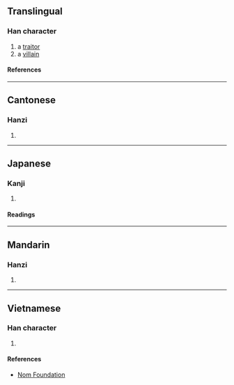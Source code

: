 {{character info/new}}
==Translingual==

===Han character===
{{Han char|rn=40|rad=宀|as=02|sn=5|four=30417|canj=JKN|ids=⿱宀九}}

# a [[traitor]]
# a [[villain]]

====References====
{{Han ref|kx=0281.150|dkj=07058|dj=0551.150|hdz=20910.040|uh=5B84}}

----

==Cantonese==

===Hanzi===
{{yue-hanzi|jyut=gwai2|y=gwai2}}

# {{defn|lang=yue|sort=宀02}}

----

==Japanese==

===Kanji===
{{ja-kanji|grade=|rs=宀02}}

# {{defn|lang=ja|sort=宀02}}

====Readings====
{{ja-readings
|on=き
|kun=みだれ, みこしま
}}

----

==Mandarin==

===Hanzi===
{{cmn-hanzi|pin=[[guǐ]] ([[gui3]]), [[shòu]] ([[shou4]])|wg=kuei<sup>3</sup>, shou<sup>4</sup>}}

# {{defn|lang=cmn|sort=宀02}}

----

==Vietnamese==

===Han character===
{{vi-readings|rs=宀02|reading=quỹ}}

# {{defn|lang=vi|sort=宀02}}

====References====
* [http://nomfoundation.org/common/nom_details.php?codepoint=5b84 Nom Foundation]